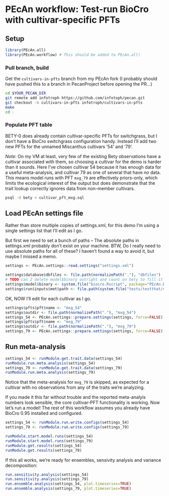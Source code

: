 # PEcAn workflow: Test-run BioCro with cultivar-specific PFTs

## Setup

```r
library(PEcAn.all)
library(PEcAn.workflow) # This should be added to PEcAn.all!
```

### Pull branch, build

Get the `cultivars-in-pfts` branch from my PEcAn fork (I probably should have pushed this to a branch in PecanProject before opening the PR...)

```sh
cd $YOUR_PECAN_DIR
git remote add infotroph https://github.com/infotoph/pecan.git
git checkout -b cultivars-in-pfts infotroph/cultivars-in-pfts
make
cd -
```

### Populate PFT table

BETY-0 does already contain cultivar-specific PFTs for switchgrass, but I don't have a BioCro switchgrass configuration handy.
Instead I'll add two new PFTs for the unnamed Miscanthus cultivars '54' and '79'.

*Note:* On my VM at least, very few of the existing Bety observations have a cultivar associated with them, so choosing a cultivar for the demo is harder than it sounds.
Here I've chosen cultivar 54 because it has enough data for a useful meta-analysis, and cultivar 79 as one of several that have *no* data.
This means model runs with PFT `mxg_79` are effectively priors-only, which limits the ecological interest of the output but does demonstrate that the trait lookup correctly ignores data from non-member cultivars.

```sh
psql -U bety < cultivar_pft_mxg.sql
```


## Load PEcAn settings file

Rather than store multiple copies of settings.xml, for this demo I'm using a single settings list that I'll edit as I go.

But first we need to set a bunch of paths -- The absolute paths in settings.xml probably don't exist on your machine. 
BTW, Do I really need to use absolute paths for all of these? I haven't found a way to avoid it, but maybe I missed a memo.

```r
settings <- PEcAn.settings::read.settings("settings.xml")

settings$database$dbfiles <- file.path(normalizePath("."), "dbfiles")
# TODO can I delete model$binary outright and count on bety to fill it in?
settings$model$binary <- system.file("biocro.Rscript", package="PEcAn.BIOCRO")
settings$run$inputs$met$path <- file.path(system.file("tests/testthat/data", package="PEcAn.BIOCRO"), "US-Bo1")
```

OK, NOW I'll edit for each cultivar as I go.

```r
settings$pfts$pft$name <- "mxg_54"
settings$outdir <- file.path(normalizePath("."), "mxg_54")
settings_54 <- PEcAn.settings::prepare.settings(settings, force=FALSE)
settings$pfts$pft$name <- "mxg_79"
settings$outdir <- file.path(normalizePath("."), "mxg_79")
settings_79 <- PEcAn.settings::prepare.settings(settings, force=FALSE)

```

## Run meta-analysis

```r

settings_54 <- runModule.get.trait.data(settings_54)
runModule.run.meta.analysis(settings_54)
settings_79 <- runModule.get.trait.data(settings_79)
runModule.run.meta.analysis(settings_79)

```

Notice that the meta-analysis for `mxg_79` is skipped, as expected for a cultivar with no observations from any of the traits we're analyzing.

If you made it this far without trouble and the reported meta-analyis numbers look sensible, the core cultivar-PFT functionality is working.
Now let's run a model! The rest of this workflow assumes you already have BioCro 0.95 installed and configured.

```r
settings_54 <- runModule.run.write.configs(settings_54)
settings_79 <- runModule.run.write.configs(settings_79)
```

```r

runModule.start.model.runs(settings_54)
runModule.start.model.runs(settings_79)
runModule.get.results(settings_54)
runModule.get.results(settings_79)

```

If this all works, we're ready for ensembles, sensivity analysis and variance decomposition:

```r
run.sensitivity.analysis(settings_54)
run.sensitivity.analysis(settings_79)
run.ensemble.analysis(settings_54, plot.timeseries=TRUE)
run.ensemble.analysis(settings_79, plot.timeseries=TRUE)
```
